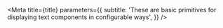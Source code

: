 
<Meta
  title={title}
  parameters={{
    subtitle:
      'These are basic primitives for displaying text components in configurable ways',
  }}
/>

<TableOfContents />
